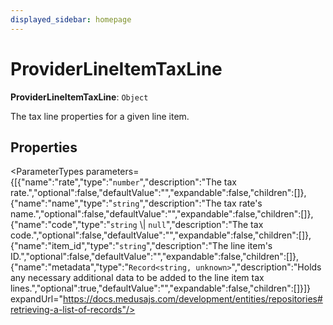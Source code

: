 ```yaml
---
displayed_sidebar: homepage
---
```



# ProviderLineItemTaxLine

 **ProviderLineItemTaxLine**: `Object`

The tax line properties for a given line item.

## Properties

<ParameterTypes parameters={[{"name":"rate","type":"`number`","description":"The tax rate.","optional":false,"defaultValue":"","expandable":false,"children":[]},{"name":"name","type":"`string`","description":"The tax rate's name.","optional":false,"defaultValue":"","expandable":false,"children":[]},{"name":"code","type":"`string` \\| `null`","description":"The tax code.","optional":false,"defaultValue":"","expandable":false,"children":[]},{"name":"item_id","type":"`string`","description":"The line item's ID.","optional":false,"defaultValue":"","expandable":false,"children":[]},{"name":"metadata","type":"`Record<string, unknown>`","description":"Holds any necessary additional data to be added to the line item tax lines.","optional":true,"defaultValue":"","expandable":false,"children":[]}]} expandUrl="https://docs.medusajs.com/development/entities/repositories#retrieving-a-list-of-records"/>
